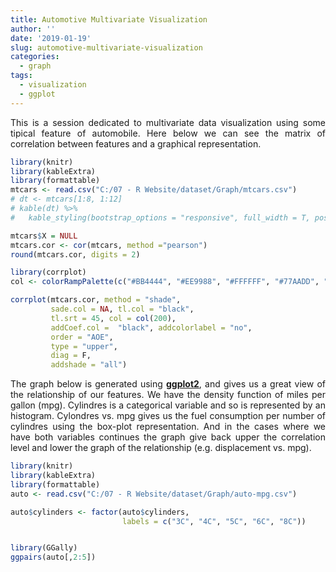 ```yaml
---
title: Automotive Multivariate Visualization
author: ''
date: '2019-01-19'
slug: automotive-multivariate-visualization
categories:
  - graph
tags:
  - visualization
  - ggplot
---
```


<style>
body {
text-align: justify}
</style>

This is a session dedicated to multivariate data visualization using some tipical feature of automobile.
Here below we can see the matrix of correlation between features and a graphical representation.

```r
library(knitr)
library(kableExtra)
library(formattable)
mtcars <- read.csv("C:/07 - R Website/dataset/Graph/mtcars.csv")
# dt <- mtcars[1:8, 1:12]
# kable(dt) %>%
#   kable_styling(bootstrap_options = "responsive", full_width = T, position = "center")

mtcars$X = NULL
mtcars.cor <- cor(mtcars, method ="pearson")
round(mtcars.cor, digits = 2)

library(corrplot)
col <- colorRampPalette(c("#BB4444", "#EE9988", "#FFFFFF", "#77AADD", "#4477AA"))

corrplot(mtcars.cor, method = "shade", 
         sade.col = NA, tl.col = "black",
         tl.srt = 45, col = col(200),
         addCoef.col =  "black", addcolorlabel = "no",
         order = "AOE",
         type = "upper",
         diag = F,
         addshade = "all")

```

The graph below is generated using [**ggplot2**](https://ggplot2.tidyverse.org/), and gives us a great view of the relationship of our features.
We have the density function of miles per gallon (mpg). Cylindres is a categorical variable and so is represented by an histogram. Cylondres vs. mpg gives us the fuel consumption per number of cylindres using the box-plot representation. And in the cases where we have both variables continues the graph give back upper the correlation level and lower the graph of the relationship (e.g. displacement vs. mpg).




```r
library(knitr)
library(kableExtra)
library(formattable)
auto <- read.csv("C:/07 - R Website/dataset/Graph/auto-mpg.csv")

auto$cylinders <- factor(auto$cylinders,
                         labels = c("3C", "4C", "5C", "6C", "8C"))


library(GGally)
ggpairs(auto[,2:5])

```










